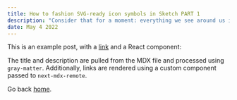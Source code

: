 ```yaml
---
title: How to fashion SVG-ready icon symbols in Sketch PART 1
description: "Consider that for a moment: everything we see around us is assumed to have had a cause and is contingent upon."
date: May 4 2022
---
```


This is an example post, with a [link](https://nextjs.org) and a React component:

The title and description are pulled from the MDX file and processed using `gray-matter`. Additionally, links are rendered using a custom component passed to `next-mdx-remote`.

Go back [home](/).
